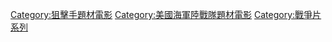 {{DEFAULTSORT:Sniper}}
[[Category:狙擊手題材電影|Category:狙擊手題材電影]]
[[Category:美國海軍陸戰隊題材電影|Category:美國海軍陸戰隊題材電影]]
[[Category:戰爭片系列|Category:戰爭片系列]]